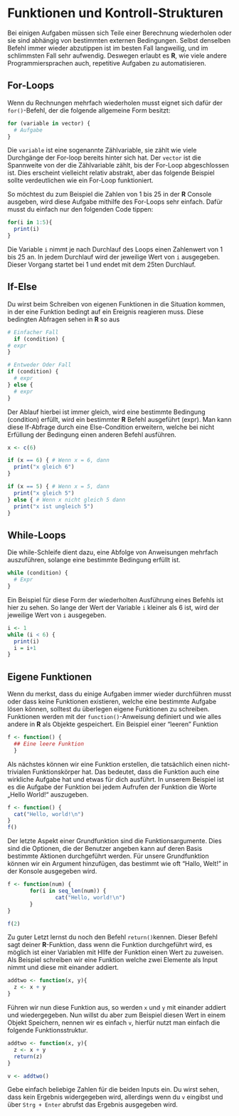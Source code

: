 # Funktionen und Kontroll-Strukturen

Bei einigen Aufgaben müssen sich Teile einer Berechnung wiederholen oder sie sind abhängig von bestimmten externen Bedingungen. 
Selbst denselben Befehl immer wieder abzutippen ist im besten Fall langweilig, und im schlimmsten Fall sehr aufwendig. 
Deswegen erlaubt es **R**, wie viele andere Programmiersprachen auch, repetitive Aufgaben zu automatisieren.

## For-Loops


Wenn du Rechnungen mehrfach wiederholen musst eignet sich dafür der `for()`-Befehl, der die folgende
allgemeine Form besitzt:

```{r forBSP1, eval=FALSE}
for (variable in vector) {
  # Aufgabe
}
```

Die `variable` ist eine sogenannte Zählvariable, sie zählt wie viele Durchgänge der For-loop bereits hinter sich hat.
Der `vector` ist die Spannweite von der die Zählvariable zählt, bis der For-Loop abgeschlossen ist.
Dies erscheint vielleicht relativ abstrakt, aber das folgende Beispiel sollte verdeutlichen wie ein For-Loop funktioniert.

So möchtest du zum Beispiel die Zahlen von 1 bis 25 in der **R** Console ausgeben, wird diese Aufgabe mithilfe des For-Loops sehr einfach.
Dafür musst du einfach nur den folgenden Code tippen:

```{r forBSP2}
for(i in 1:5){
  print(i)
}
```

Die Variable `i` nimmt je nach Durchlauf des Loops einen Zahlenwert von 1 bis 25 an. In jedem Durchlauf wird der jeweilige Wert von `i` ausgegeben. Dieser Vorgang startet bei 1 und endet mit dem 25ten Durchlauf.


## If-Else

Du wirst beim Schreiben von eigenen Funktionen in die Situation kommen, in der eine Funktion bedingt auf ein Ereignis reagieren muss. Diese bedingten Abfragen sehen in **R** so aus

```{r ifBSP1, eval=FALSE}
# Einfacher Fall
  if (condition) {
# expr
}

# Entweder Oder Fall
if (condition) {
  # expr
} else {
  # expr
}
```

Der Ablauf hierbei ist immer gleich, wird eine bestimmte Bedingung (condition) erfüllt, wird ein bestimmter **R** Befehl ausgeführt (expr). 
Man kann diese If-Abfrage durch eine Else-Condition erweitern, welche bei nicht Erfüllung der Bedingung einen anderen Befehl ausführen.

```{r ifBSP2}
x <- c(6)

if (x == 6) { # Wenn x = 6, dann
  print("x gleich 6")
}

if (x == 5) { # Wenn x = 5, dann
  print("x gleich 5")
} else { # Wenn x nicht gleich 5 dann
  print("x ist ungleich 5")
}
```

## While-Loops


Die while-Schleife dient dazu, eine Abfolge von Anweisungen mehrfach auszuführen, solange eine bestimmte Bedingung erfüllt ist.

```{r whileBSP1, eval=FALSE}
while (condition) {
  # Expr
}
```

Ein Beispiel für diese Form der wiederholten Ausführung eines Befehls ist hier zu sehen. So lange der Wert der Variable `i` kleiner als 6 ist, wird der jeweilige Wert von `i` ausgegeben.

```{r whileBSP2}
i <- 1
while (i < 6) {
  print(i)
  i = i+1
}
```


## Eigene Funktionen


Wenn du merkst, dass du einige Aufgaben immer wieder durchführen musst oder dass keine Funktionen existieren, welche eine bestimmte Aufgabe lösen können, solltest du überlegen eigene Funktionen zu schreiben.
Funktionen werden mit der `function()`-Anweisung definiert und wie alles andere in **R** als Objekte gespeichert. 
Ein Beispiel einer "leeren" Funktion

```{r}
f <- function() {
  ## Eine leere Funktion
  }

```

Als nächstes können wir eine Funktion erstellen, die tatsächlich einen nicht-trivialen Funktionskörper hat.
Das bedeutet, dass die Funktion auch eine wirkliche Aufgabe hat und etwas für dich ausführt. 
In unserem Beispiel ist es die Aufgabe der Funktion bei jedem Aufrufen der Funktion die Worte „Hello World!“ auszugeben.


```{r}

f <- function() {
  cat("Hello, world!\n")
}
f()

```
Der letzte Aspekt einer Grundfunktion sind die Funktionsargumente. 
Dies sind die Optionen, die der Benutzer angeben kann auf deren Basis bestimmte Aktionen durchgeführt werden. 
Für unsere Grundfunktion können wir ein Argument hinzufügen, das bestimmt wie oft "Hallo, Welt!" in der Konsole ausgegeben wird.

```{r}

f <- function(num) {
       for(i in seq_len(num)) {
               cat("Hello, world!\n")
       }
}

f(2)

```

Zu guter Letzt lernst du noch den Befehl `return()`kennen. 
Dieser Befehl sagt deiner **R**-Funktion, dass wenn die Funktion durchgeführt wird, es möglich ist einer Variablen mit HIlfe der Funktion einen Wert zu zuweisen. 
Als Beispiel schreiben wir eine Funktion welche zwei Elemente als Input nimmt und diese mit einander addiert. 

```{r, eval = FALSE}

addtwo <- function(x, y){
  z <- x + y
}

```

Führen wir nun diese Funktion aus, so werden `x` und `y` mit einander addiert und wiedergegeben. Nun willst du aber zum Beispiel diesen Wert in einem Objekt Speichern, nennen wir es einfach `v`, hierfür nutzt man einfach die folgende Funktionsstruktur.


```{r, eval = FALSE}

addtwo <- function(x, y){
  z <- x + y
  return(z)
}

v <- addtwo()

```

Gebe einfach beliebige Zahlen für die beiden Inputs ein. Du wirst sehen, dass kein Ergebnis widergegeben wird, allerdings wenn du `v` eingibst und über `Strg + Enter` abrufst das Ergebnis ausgegeben wird.


